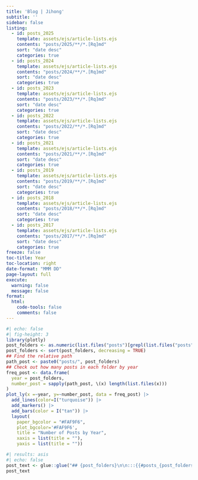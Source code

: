 ```yaml
---
title: 'Blog | Jihong'
subtitle: ''
sidebar: false
listing:
  - id: posts_2025
    template: assets/ejs/article-lists.ejs
    contents: "posts/2025/**/*.[Rq]md"
    sort: "date desc"
    categories: true
  - id: posts_2024
    template: assets/ejs/article-lists.ejs
    contents: "posts/2024/**/*.[Rq]md"
    sort: "date desc"
    categories: true
  - id: posts_2023
    template: assets/ejs/article-lists.ejs
    contents: "posts/2023/**/*.[Rq]md"
    sort: "date desc"
    categories: true  
  - id: posts_2022
    template: assets/ejs/article-lists.ejs
    contents: "posts/2022/**/*.[Rq]md"
    sort: "date desc"
    categories: true  
  - id: posts_2021
    template: assets/ejs/article-lists.ejs
    contents: "posts/2021/**/*.[Rq]md"
    sort: "date desc"
    categories: true    
  - id: posts_2019
    template: assets/ejs/article-lists.ejs
    contents: "posts/2019/**/*.[Rq]md"
    sort: "date desc"
    categories: true    
  - id: posts_2018
    template: assets/ejs/article-lists.ejs
    contents: "posts/2018/**/*.[Rq]md"
    sort: "date desc"
    categories: true    
  - id: posts_2017
    template: assets/ejs/article-lists.ejs
    contents: "posts/2017/**/*.[Rq]md"
    sort: "date desc"
    categories: true    
freeze: false    
toc-title: Year
toc-location: right
date-format: "MMM DD"
page-layout: full
execute: 
  warning: false
  message: false
format: 
  html:
    code-tools: false
    comments: false
---
```


```r
#| echo: false
#| fig-height: 3
library(plotly)
post_folders <- as.numeric(list.files("posts")[grepl(list.files("posts"), pattern = "20")])
post_folders <- sort(post_folders, decreasing = TRUE)
## Find the relative path
path_post <- paste0("posts/", post_folders)
## Check out how many posts in each folder by year
freq_post <- data.frame(
  year = post_folders,
  number_post = sapply(path_post, \(x) length(list.files(x)))
)
plot_ly(x =~year, y=~number_post, data = freq_post) |> 
  add_lines(color=I("turquoise")) |> 
  add_markers() |> 
  add_bars(color = I("tan")) |> 
  layout(
    paper_bgcolor = "#FAF9F6",
    plot_bgcolor='#FAF9F6',
    title = "Number of Posts by Year",
    xaxis = list(title = ""), 
    yaxis = list(title = ""))
```

```r
#| results: asis
#| echo: false
post_text <- glue::glue("## {post_folders}\n\n:::{{#posts_{post_folders}}}\n:::  \n\n")
post_text
```
